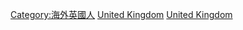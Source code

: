 {{Commonscat|People of British descent}}

[[Category:海外英國人|Category:海外英國人]]
[[Category:各族裔人物|United Kingdom]]
[[Category:歐洲裔|United Kingdom]]